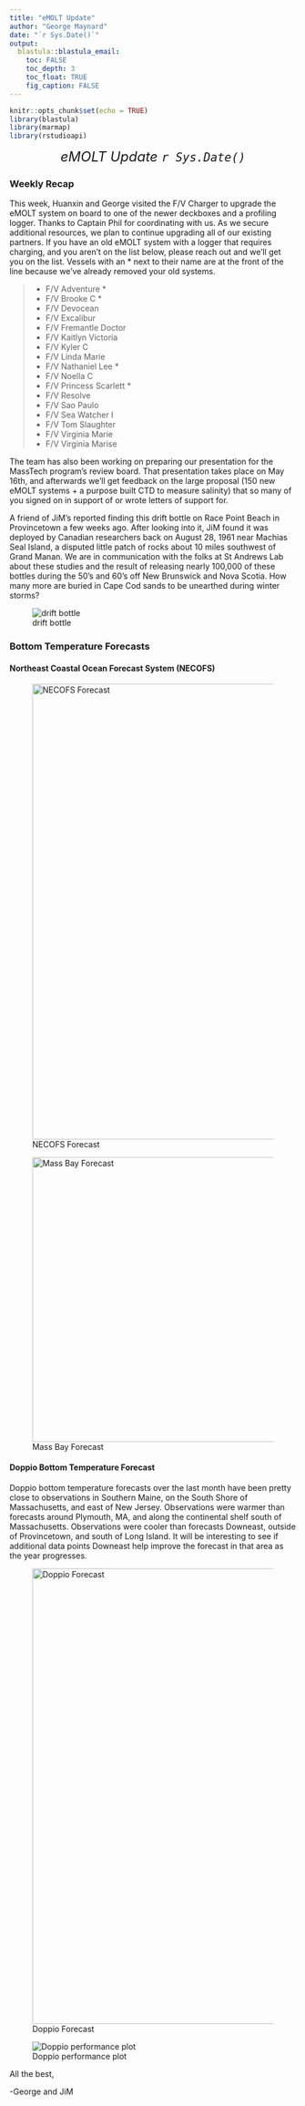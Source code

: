 ```yaml
---
title: "eMOLT Update"
author: "George Maynard"
date: "`r Sys.Date()`"  
output: 
  blastula::blastula_email:
    toc: FALSE
    toc_depth: 3
    toc_float: TRUE
    fig_caption: FALSE
---
```


```r
knitr::opts_chunk$set(echo = TRUE)
library(blastula)
library(marmap)
library(rstudioapi)
```

<center> 

<font size="5"> *eMOLT Update `r Sys.Date()` * </font>

</center>

### Weekly Recap 

This week, Huanxin and George visited the F/V Charger to upgrade the eMOLT system on board to one of the newer deckboxes and a profiling logger. Thanks to Captain Phil for coordinating with us. As we secure additional resources, we plan to continue upgrading all of our existing partners. If you have an old eMOLT system with a logger that requires charging, and you aren't on the list below, please reach out and we'll get you on the list. Vessels with an * next to their name are at the front of the line because we've already removed your old systems.  

>
 - F/V Adventure *
 - F/V Brooke C *
 - F/V Devocean
 - F/V Excalibur
 - F/V Fremantle Doctor
 - F/V Kaitlyn Victoria
 - F/V Kyler C
 - F/V Linda Marie
 - F/V Nathaniel Lee *
 - F/V Noella C
 - F/V Princess Scarlett *
 - F/V Resolve
 - F/V Sao Paulo
 - F/V Sea Watcher I
 - F/V Tom Slaughter
 - F/V Virginia Marie
 - F/V Virginia Marise

The team has also been working on preparing our presentation for the MassTech program's review board. That presentation takes place on May 16th, and afterwards we'll get feedback on the large proposal (150 new eMOLT systems + a purpose built CTD to measure salinity) that so many of you signed on in support of or wrote letters of support for. 

A friend of JiM's reported finding this drift bottle on Race Point Beach in Provincetown a few weeks ago.  After looking into it, JiM found it was deployed by Canadian researchers  back on August 28, 1961 near Machias Seal Island, a disputed little patch of rocks about 10 miles southwest of Grand Manan.  We are in communication with the folks at St Andrews Lab about these studies and the result of releasing nearly 100,000 of these bottles during the 50's and 60's off New Brunswick and Nova Scotia.  How many more are buried in Cape Cod sands to be unearthed during winter storms?

![drift bottle](IMG_9065.jpeg)

### Bottom Temperature Forecasts

#### Northeast Coastal Ocean Forecast System (NECOFS)

![NECOFS Forecast](NECOFS_GOM.gif){width=800px} 

![Mass Bay Forecast](NECOFS_MABAY.gif){width=500px}

#### Doppio Bottom Temperature Forecast

Doppio bottom temperature forecasts over the last month have been pretty close to observations in Southern Maine, on the South Shore of Massachusetts, and east of New Jersey. Observations were warmer than forecasts around Plymouth, MA, and along the continental shelf south of Massachusetts. Observations were cooler than forecasts Downeast, outside of Provincetown, and south of Long Island. It will be interesting to see if additional data points Downeast help improve the forecast in that area as the year progresses.   

![Doppio Forecast](DOPPIO_forecast_F.gif){width=800px} 

![Doppio performance plot](doppio_compare.png)


All the best,

-George and JiM
